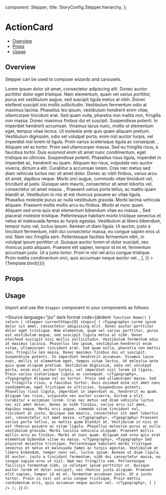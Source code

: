 
  component: Stepper,
  title: StoryConfig.Stepper.hierarchy,
};

<Meta title={meta.title} component={meta.component} />


# ActionCard

- [Overview](#overview)
- [Props](#props)
- [Usage](#usage)

## Overview

Stepper can be used to compose wizards and carousels.

<Canvas>
  <Story
    name="Overview"
    args={{
      currentStep: 0,
      steps: [
        <Typography>
          Lorem ipsum dolor sit amet, consectetur adipiscing elit. Donec auctor porttitor dolor eget tristique. Nam
          elementum, quam vel varius porttitor, purus est vestibulum augue, sed suscipit ligula metus at nibh. Donec
          eleifend suscipit nisi mollis sollicitudin. Vestibulum fermentum odio at maximus lacinia. Phasellus leo ipsum,
          vestibulum hendrerit enim vitae, ullamcorper tincidunt erat. Sed quam nulla, pharetra non mattis non,
          fringilla non massa. Donec maximus finibus dui et suscipit. Suspendisse potenti. In imperdiet hendrerit
          accumsan. Vivamus lacus nunc, mollis ut elementum eget, tempus vitae lectus. Ut molestie ante quis quam
          aliquam pretium. Vestibulum dignissim, odio vel volutpat porta, enim nisl auctor turpis, vel imperdiet nisl
          lorem id ligula. Proin varius scelerisque ligula ac consequat.
        </Typography>,
        <Typography>
          Aliquam vel ex tortor. Proin sed ullamcorper massa. Sed eu fringilla risus, a faucibus tortor. Duis euismod
          enim sit amet nunc condimentum, eget tristique ex ultricies. Suspendisse potenti. Phasellus risus ligula,
          imperdiet in imperdiet ac, hendrerit eu quam. Aliquam leo risus, vulputate nec auctor viverra, dictum a elit.
          Curabitur a accumsan lorem. Cras nec metus sed diam vehicula luctus nec sit amet dolor. Donec ac nibh finibus,
          varius arcu sit amet, dapibus neque. Morbi orci augue, commodo vitae tincidunt vel, tincidunt at justo.
          Quisque sem mauris, consectetur sit amet lobortis vel, consectetur sit amet massa.
        </Typography>,
        <Typography>
          Praesent varius porta tellus, ac mattis quam blandit at. Vestibulum in nisi at est rhoncus posuere ac vitae
          ligula. Phasellus molestie purus ac nulla vestibulum gravida. Morbi lacinia vehicula aliquam. Praesent mollis
          mollis arcu eu finibus. Morbi at nunc quam. Aliquam sed urna quis erat elementum bibendum vitae eu massa.
        </Typography>,
        <Typography>
          Sed placerat molestie tristique. Pellentesque habitant morbi tristique senectus et netus et malesuada fames ac
          turpis egestas. Vestibulum at libero bibendum, tempor nunc vel, luctus ipsum. Aenean ut diam ligula. Ut
          auctor, justo a tincidunt fermentum, nibh dui consectetur massa, eu congue sapien eros ut nisl. Nam nec
          fringilla sem. Pellentesque facilisis fermentum nibh, in volutpat ipsum porttitor ut. Quisque auctor lorem et
          dolor suscipit, nec rhoncus justo aliquam. Praesent elit sapien, tempor id mi et, fermentum accumsan justo. Ut
          a justo tortor. Proin in nisl vel arcu congue tristique. Proin mattis condimentum orci, quis accumsan neque
          auctor vel.
        </Typography>,
      ],
    }}
  >
    {Template.bind({})}
  </Story>
</Canvas>

## Props

<ArgsTable story="Overview" />

## Usage

Import and use the `Stepper` component in your components as follows.

<Source
  language="jsx"
  dark
  format
  code={dedent`
function Demo() {
  return (
    <Stepper
      currentStep={0}
      steps={
        [
          <Typography>
            Lorem ipsum dolor sit amet, consectetur adipiscing elit. Donec auctor porttitor dolor eget tristique. Nam
            elementum, quam vel varius porttitor, purus est vestibulum augue, sed suscipit ligula metus at nibh. Donec
            eleifend suscipit nisi mollis sollicitudin. Vestibulum fermentum odio at maximus lacinia. Phasellus leo ipsum,
            vestibulum hendrerit enim vitae, ullamcorper tincidunt erat. Sed quam nulla, pharetra non mattis non,
            fringilla non massa. Donec maximus finibus dui et suscipit. Suspendisse potenti. In imperdiet hendrerit
            accumsan. Vivamus lacus nunc, mollis ut elementum eget, tempus vitae lectus. Ut molestie ante quis quam
            aliquam pretium. Vestibulum dignissim, odio vel volutpat porta, enim nisl auctor turpis, vel imperdiet nisl
            lorem id ligula. Proin varius scelerisque ligula ac consequat.
          </Typography>,
          <Typography>
            Aliquam vel ex tortor. Proin sed ullamcorper massa. Sed eu fringilla risus, a faucibus tortor. Duis euismod
            enim sit amet nunc condimentum, eget tristique ex ultricies. Suspendisse potenti. Phasellus risus ligula,
            imperdiet in imperdiet ac, hendrerit eu quam. Aliquam leo risus, vulputate nec auctor viverra, dictum a elit.
            Curabitur a accumsan lorem. Cras nec metus sed diam vehicula luctus nec sit amet dolor. Donec ac nibh finibus,
            varius arcu sit amet, dapibus neque. Morbi orci augue, commodo vitae tincidunt vel, tincidunt at justo.
            Quisque sem mauris, consectetur sit amet lobortis vel, consectetur sit amet massa.
          </Typography>,
          <Typography>
            Praesent varius porta tellus, ac mattis quam blandit at. Vestibulum in nisi at est rhoncus posuere ac vitae
            ligula. Phasellus molestie purus ac nulla vestibulum gravida. Morbi lacinia vehicula aliquam. Praesent mollis
            mollis arcu eu finibus. Morbi at nunc quam. Aliquam sed urna quis erat elementum bibendum vitae eu massa.
          </Typography>,
          <Typography>
            Sed placerat molestie tristique. Pellentesque habitant morbi tristique senectus et netus et malesuada fames ac
            turpis egestas. Vestibulum at libero bibendum, tempor nunc vel, luctus ipsum. Aenean ut diam ligula. Ut
            auctor, justo a tincidunt fermentum, nibh dui consectetur massa, eu congue sapien eros ut nisl. Nam nec
            fringilla sem. Pellentesque facilisis fermentum nibh, in volutpat ipsum porttitor ut. Quisque auctor lorem et
            dolor suscipit, nec rhoncus justo aliquam. Praesent elit sapien, tempor id mi et, fermentum accumsan justo. Ut
            a justo tortor. Proin in nisl vel arcu congue tristique. Proin mattis condimentum orci, quis accumsan neque
            auctor vel.
          </Typography>,
        ]
      }
    />
  );
}`}
/>
